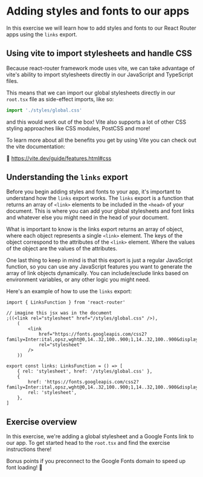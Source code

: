 # Adding styles and fonts to our apps

In this exercise we will learn how to add styles and fonts to our React Router apps
using the `links` export.

## Using vite to import stylesheets and handle CSS

Because react-router framework mode uses vite, we can take advantage of
vite's ability to import stylesheets directly in our JavaScript and TypeScript files.

This means that we can import our global stylesheets directly in our `root.tsx` file as
side-effect imports, like so:

```ts
import './styles/global.css'
```

and this would work out of the box! Vite also supports a lot of other CSS styling approaches
like CSS modules, PostCSS and more!

To learn more about all the benefits you get by using Vite you can check out the vite documentation:

📜 https://vite.dev/guide/features.html#css

## Understanding the `links` export

Before you begin adding styles and fonts to your app, it's important to understand how the `links` export works.
The `links` export is a function that returns an array of `<link>` elements to be included in the
`<head>` of your document. This is where you can add your global stylesheets and font links and whatever
else you might need in the head of your document.

What is important to know is the links export returns an array of object, where each object represents
a single `<link>` element. The keys of the object correspond to the attributes of the `<link>` element.
Where the values of the object are the values of the attributes.

One last thing to keep in mind is that this export is just a regular JavaScript function, so you can use
any JavaScript features you want to generate the array of link objects dynamically. You can include/exclude
links based on environment variables, or any other logic you might need.

Here's an example of how to use the `links` export:

```tsx
import { LinksFunction } from 'react-router'

// imagine this jsx was in the document
;((<link rel="stylesheet" href="/styles/global.css" />),
	(
		<link
			href="https://fonts.googleapis.com/css2?family=Inter:ital,opsz,wght@0,14..32,100..900;1,14..32,100..900&display=swap"
			rel="stylesheet"
		/>
	))

export const links: LinksFunction = () => [
	{ rel: 'stylesheet', href: '/styles/global.css' },
	{
		href: 'https://fonts.googleapis.com/css2?family=Inter:ital,opsz,wght@0,14..32,100..900;1,14..32,100..900&display=swap',
		rel: 'stylesheet',
	},
]
```

## Exercise overview

In this exercise, we're adding a global stylesheet and a Google Fonts link to our app.
To get started head to the `root.tsx` and find the exercise instructions there!

Bonus points if you preconnect to the Google Fonts domain to speed up font loading! 🚀
